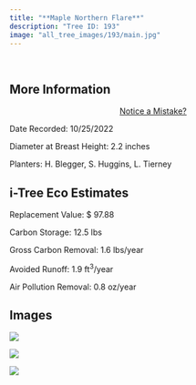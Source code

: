 ```yaml
---
title: "**Maple Northern Flare**"
description: "Tree ID: 193"
image: "all_tree_images/193/main.jpg"
---
```


<br>

## **More Information**
::: column-margin
<center><a class="button" href="https://forms.gle/W6f5nwYxrM33hF4f7">Notice a Mistake?</a></center>
:::


Date Recorded:  10/25/2022

Diameter at Breast Height:  2.2  inches

Planters:  H. Blegger, S. Huggins, L. Tierney

## **i-Tree Eco Estimates**


 Replacement Value: $ 97.88

 Carbon Storage:  12.5  lbs

 Gross Carbon Removal:  1.6  lbs/year

 Avoided Runoff:  1.9  ft<sup>3</sup>/year

 Air Pollution Removal:  0.8  oz/year

## **Images**


 ![](all_tree_images/193/IMG_7070.jpg)

 ![](all_tree_images/193/IMG_7072.jpg)

 ![](all_tree_images/193/main.jpg)
